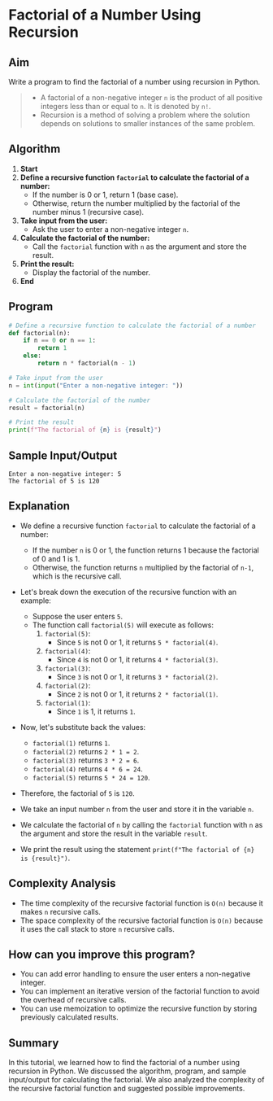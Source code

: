 # Factorial of a Number Using Recursion

## Aim

Write a program to find the factorial of a number using recursion in Python.

> * A factorial of a non-negative integer `n` is the product of all positive integers less than or equal to `n`. It is denoted by `n!`.
> * Recursion is a method of solving a problem where the solution depends on solutions to smaller instances of the same problem.

## Algorithm

1. **Start**
2. **Define a recursive function `factorial` to calculate the factorial of a number:**
   - If the number is 0 or 1, return 1 (base case).
   - Otherwise, return the number multiplied by the factorial of the number minus 1 (recursive case).
3. **Take input from the user:**
   - Ask the user to enter a non-negative integer `n`.
4. **Calculate the factorial of the number:**
   - Call the `factorial` function with `n` as the argument and store the result.
5. **Print the result:**
   - Display the factorial of the number.
6. **End**

## Program

```python filename="factorial_recursion.py" copy showLineNumbers
# Define a recursive function to calculate the factorial of a number
def factorial(n):
    if n == 0 or n == 1:
        return 1
    else:
        return n * factorial(n - 1)

# Take input from the user
n = int(input("Enter a non-negative integer: "))

# Calculate the factorial of the number
result = factorial(n)

# Print the result
print(f"The factorial of {n} is {result}")
```

## Sample Input/Output

```plaintext
Enter a non-negative integer: 5
The factorial of 5 is 120
```

## Explanation

* We define a recursive function `factorial` to calculate the factorial of a number:
  - If the number `n` is 0 or 1, the function returns 1 because the factorial of 0 and 1 is 1.
  - Otherwise, the function returns `n` multiplied by the factorial of `n-1`, which is the recursive call.

* Let's break down the execution of the recursive function with an example:
  - Suppose the user enters `5`.
  - The function call `factorial(5)` will execute as follows:
    1. `factorial(5)`:
       - Since `5` is not 0 or 1, it returns `5 * factorial(4)`.
    2. `factorial(4)`:
       - Since `4` is not 0 or 1, it returns `4 * factorial(3)`.
    3. `factorial(3)`:
       - Since `3` is not 0 or 1, it returns `3 * factorial(2)`.
    4. `factorial(2)`:
       - Since `2` is not 0 or 1, it returns `2 * factorial(1)`.
    5. `factorial(1)`:
       - Since `1` is 1, it returns `1`.

* Now, let's substitute back the values:
  - `factorial(1)` returns `1`.
  - `factorial(2)` returns `2 * 1 = 2`.
  - `factorial(3)` returns `3 * 2 = 6`.
  - `factorial(4)` returns `4 * 6 = 24`.
  - `factorial(5)` returns `5 * 24 = 120`.

* Therefore, the factorial of `5` is `120`.

* We take an input number `n` from the user and store it in the variable `n`.
* We calculate the factorial of `n` by calling the `factorial` function with `n` as the argument and store the result in the variable `result`.
* We print the result using the statement `print(f"The factorial of {n} is {result}")`.

## Complexity Analysis

* The time complexity of the recursive factorial function is `O(n)` because it makes `n` recursive calls.
* The space complexity of the recursive factorial function is `O(n)` because it uses the call stack to store `n` recursive calls.

## How can you improve this program?

* You can add error handling to ensure the user enters a non-negative integer.
* You can implement an iterative version of the factorial function to avoid the overhead of recursive calls.
* You can use memoization to optimize the recursive function by storing previously calculated results.

## Summary

In this tutorial, we learned how to find the factorial of a number using recursion in Python. We discussed the algorithm, program, and sample input/output for calculating the factorial. We also analyzed the complexity of the recursive factorial function and suggested possible improvements.